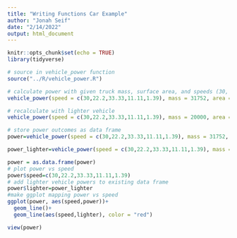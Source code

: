 ```yaml
---
title: "Writing Functions Car Example"
author: "Jonah Seif"
date: "2/14/2022"
output: html_document
---
```


```r
knitr::opts_chunk$set(echo = TRUE)
library(tidyverse)
```

```r
# source in vehicle_power function
source("../R/vehicle_power.R")

# calculate power with given truck mass, surface area, and speeds (30, 22.22, 33.33, 11.11, 1.39)
vehicle_power(speed = c(30,22.2,33.33,11.11,1.39), mass = 31752, area = 16)

# recalculate with lighter vehicle
vehicle_power(speed = c(30,22.2,33.33,11.11,1.39), mass = 20000, area = 16)
```

```r
# store power outcomes as data frame
power=vehicle_power(speed = c(30,22.2,33.33,11.11,1.39), mass = 31752, area = 16)

power_lighter=vehicle_power(speed = c(30,22.2,33.33,11.11,1.39), mass = 20000, area = 16)

power = as.data.frame(power)
# plot power vs speed
power$speed=c(30,22.2,33.33,11.11,1.39)
# add lighter vehicle powers to existing data frame
power$lighter=power_lighter
#make ggplot mapping power vs speed
ggplot(power, aes(speed,power))+
  geom_line()+
  geom_line(aes(speed,lighter), color = "red")

view(power)
```

